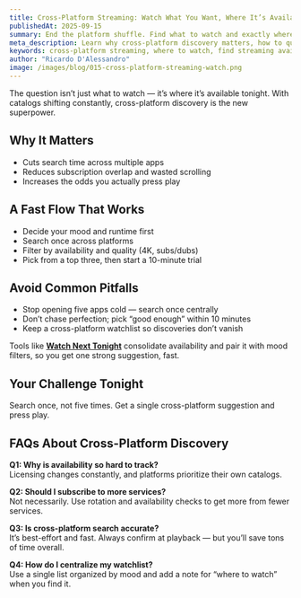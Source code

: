 ```yaml
---
title: Cross-Platform Streaming: Watch What You Want, Where It’s Available
publishedAt: 2025-09-15
summary: End the platform shuffle. Find what to watch and exactly where it’s streaming — fast.
meta_description: Learn why cross-platform discovery matters, how to quickly find where a title is streaming, and ways to simplify your viewing routine.
keywords: cross-platform streaming, where to watch, find streaming availability, search across platforms, streaming discovery
author: "Ricardo D'Alessandro"
image: /images/blog/015-cross-platform-streaming-watch.png
---
```


The question isn’t just what to watch — it’s where it’s available tonight. With catalogs shifting constantly, cross-platform discovery is the new superpower.

## Why It Matters

- Cuts search time across multiple apps
- Reduces subscription overlap and wasted scrolling
- Increases the odds you actually press play

## A Fast Flow That Works

- Decide your mood and runtime first
- Search once across platforms
- Filter by availability and quality (4K, subs/dubs)
- Pick from a top three, then start a 10-minute trial

## Avoid Common Pitfalls

- Stop opening five apps cold — search once centrally
- Don’t chase perfection; pick “good enough” within 10 minutes
- Keep a cross-platform watchlist so discoveries don’t vanish

Tools like **[Watch Next Tonight](https://watchnexttonight.com)** consolidate availability and pair it with mood filters, so you get one strong suggestion, fast.

## Your Challenge Tonight

Search once, not five times. Get a single cross-platform suggestion and press play.

## FAQs About Cross-Platform Discovery

**Q1: Why is availability so hard to track?**  
Licensing changes constantly, and platforms prioritize their own catalogs.

**Q2: Should I subscribe to more services?**  
Not necessarily. Use rotation and availability checks to get more from fewer services.

**Q3: Is cross-platform search accurate?**  
It’s best-effort and fast. Always confirm at playback — but you’ll save tons of time overall.

**Q4: How do I centralize my watchlist?**  
Use a single list organized by mood and add a note for “where to watch” when you find it.
